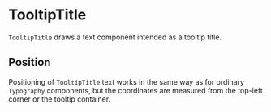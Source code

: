 
# TooltipTitle

<Meta of={TooltipTitleStories} />

`TooltipTitle` draws a text component intended as a tooltip title.

<ArgTypes of={TooltipTitleStories} />

## Position

Positioning of `TooltipTitle` text works in the same way as for ordinary `Typography` components,
but the coordinates are measured from the top-left corner or the tooltip container.

<Canvas of={TooltipTitleStories.Title} />

